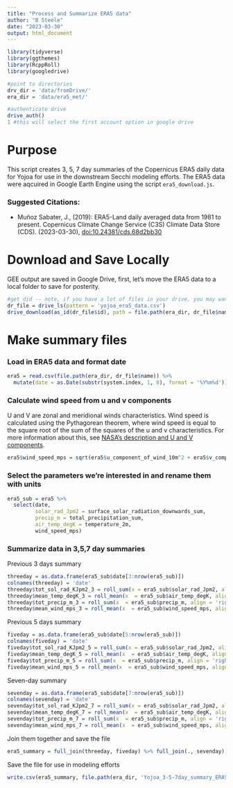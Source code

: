 ```yaml
---
title: "Process and Summarize ERA5 data"
author: "B Steele"
date: "2023-03-30"
output: html_document
---
```


```r
library(tidyverse)
library(ggthemes)
library(RcppRoll)
library(googledrive)

#point to directories
drv_dir = 'data/fromDrive/'
era_dir = 'data/era5_met/'

#authenticate drive
drive_auth()
1 #this will select the first account option in google drive
```

# Purpose

This script creates 3, 5, 7 day summaries of the Copernicus ERA5 daily data for Yojoa for use in the downstream Secchi modeling efforts. The ERA5 data were aqcuired in Google Earth Engine using the script `era5_download.js`.

### Suggested Citations:

-   Muñoz Sabater, J., (2019): ERA5-Land daily averaged data from 1981 to present. Copernicus Climate Change Service (C3S) Climate Data Store (CDS). (2023-03-30), [doi:10.24381/cds.68d2bb30](https://doi.org/10.24381/cds.68d2bb30)

# Download and Save Locally

GEE output are saved in Google Drive, first, let's move the ERA5 data to a local folder to save for posterity.

```r
#get did -- note, if you have a lot of files in your drive, you may want to define the folder before you search for the file.
dr_file = drive_ls(pattern = 'yojoa_era5_data.csv')
drive_download(as_id(dr_file$id), path = file.path(era_dir, dr_file$name), overwrite = T)
```

# Make summary files

### Load in ERA5 data and format date

```r
era5 = read.csv(file.path(era_dir, dr_file$name)) %>% 
  mutate(date = as.Date(substr(system.index, 1, 8), format = '%Y%m%d'))
```

### Calculate wind speed from u and v components

U and V are zonal and meridional winds characteristics. Wind speed is calculated using the Pythagorean theorem, where wind speed is equal to the square root of the sum of the squares of the u and v characteristics. For more information about this, see [NASA's description and U and V components](https://disc.gsfc.nasa.gov/information/data-in-action?title=Derive%20Wind%20Speed%20and%20Direction%20With%20MERRA-2%20Wind%20Components).

```r
era5$wind_speed_mps = sqrt(era5$u_component_of_wind_10m^2 + era5$v_component_of_wind_10m^2)
```

### Select the parameters we're interested in and rename them with units

```r
era5_sub = era5 %>% 
  select(date, 
         solar_rad_Jpm2 = surface_solar_radiation_downwards_sum,
         precip_m = total_precipitation_sum,
         air_temp_degK = temperature_2m,
         wind_speed_mps)
```

### Summarize data in 3,5,7 day summaries

Previous 3 days summary

```r
threeday = as.data.frame(era5_sub$date[3:nrow(era5_sub)])
colnames(threeday) = 'date'
threeday$tot_sol_rad_KJpm2_3 = roll_sum(x = era5_sub$solar_rad_Jpm2, align = 'right', 3)*0.001
threeday$mean_temp_degK_3 = roll_mean(x  = era5_sub$air_temp_degK, align = 'right', 3)
threeday$tot_precip_m_3 = roll_sum(x  = era5_sub$precip_m, align = 'right', 3)
threeday$mean_wind_mps_3 = roll_mean(x  = era5_sub$wind_speed_mps, align = 'right', 3)
```

Previous 5 days summary

```r
fiveday = as.data.frame(era5_sub$date[5:nrow(era5_sub)])
colnames(fiveday) = 'date'
fiveday$tot_sol_rad_KJpm2_5 = roll_sum(x = era5_sub$solar_rad_Jpm2, align = 'right', 5)*0.001
fiveday$mean_temp_degK_5 = roll_mean(x  = era5_sub$air_temp_degK, align = 'right', 5)
fiveday$tot_precip_m_5 = roll_sum(x  = era5_sub$precip_m, align = 'right', 5)
fiveday$mean_wind_mps_5 = roll_mean(x  = era5_sub$wind_speed_mps, align = 'right', 5)
```

Seven-day summary

```r
sevenday = as.data.frame(era5_sub$date[7:nrow(era5_sub)])
colnames(sevenday) = 'date'
sevenday$tot_sol_rad_KJpm2_7 = roll_sum(x = era5_sub$solar_rad_Jpm2, align = 'right', 7)*0.001
sevenday$mean_temp_degK_7 = roll_mean(x  = era5_sub$air_temp_degK, align = 'right', 7)
sevenday$tot_precip_m_7 = roll_sum(x  = era5_sub$precip_m, align = 'right', 7)
sevenday$mean_wind_mps_7 = roll_mean(x  = era5_sub$wind_speed_mps, align = 'right', 7)
```

Join them together and save the file

```r
era5_summary = full_join(threeday, fiveday) %>% full_join(., sevenday)
```

Save the file for use in modeling efforts

```r
write.csv(era5_summary, file.path(era_dir, 'Yojoa_3-5-7day_summary_ERA5.csv'), row.names = F)
```
